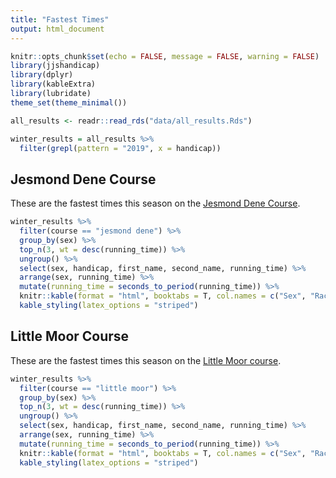 ```yaml
---
title: "Fastest Times"
output: html_document
---
```


```r
knitr::opts_chunk$set(echo = FALSE, message = FALSE, warning = FALSE)
library(jjshandicap)
library(dplyr)
library(kableExtra)
library(lubridate)
theme_set(theme_minimal())
```

```r
all_results <- readr::read_rds("data/all_results.Rds")

winter_results = all_results %>% 
  filter(grepl(pattern = "2019", x = handicap))
```

## Jesmond Dene Course

These are the fastest times this season on the [Jesmond Dene Course](https://www.strava.com/segments/20074721?filter=overall).

```r
winter_results %>%
  filter(course == "jesmond dene") %>% 
  group_by(sex) %>%
  top_n(3, wt = desc(running_time)) %>%
  ungroup() %>%
  select(sex, handicap, first_name, second_name, running_time) %>%
  arrange(sex, running_time) %>%
  mutate(running_time = seconds_to_period(running_time)) %>%
  knitr::kable(format = "html", booktabs = T, col.names = c("Sex", "Race", "First", "Second", "Time")) %>% 
  kable_styling(latex_options = "striped")
```

## Little Moor Course

These are the fastest times this season on the [Little Moor course](https://www.strava.com/segments/16966180).

```r
winter_results %>%
  filter(course == "little moor") %>% 
  group_by(sex) %>%
  top_n(3, wt = desc(running_time)) %>%
  ungroup() %>%
  select(sex, handicap, first_name, second_name, running_time) %>%
  arrange(sex, running_time) %>%
  mutate(running_time = seconds_to_period(running_time)) %>%
  knitr::kable(format = "html", booktabs = T, col.names = c("Sex", "Race", "First", "Second", "Time")) %>% 
  kable_styling(latex_options = "striped")
```